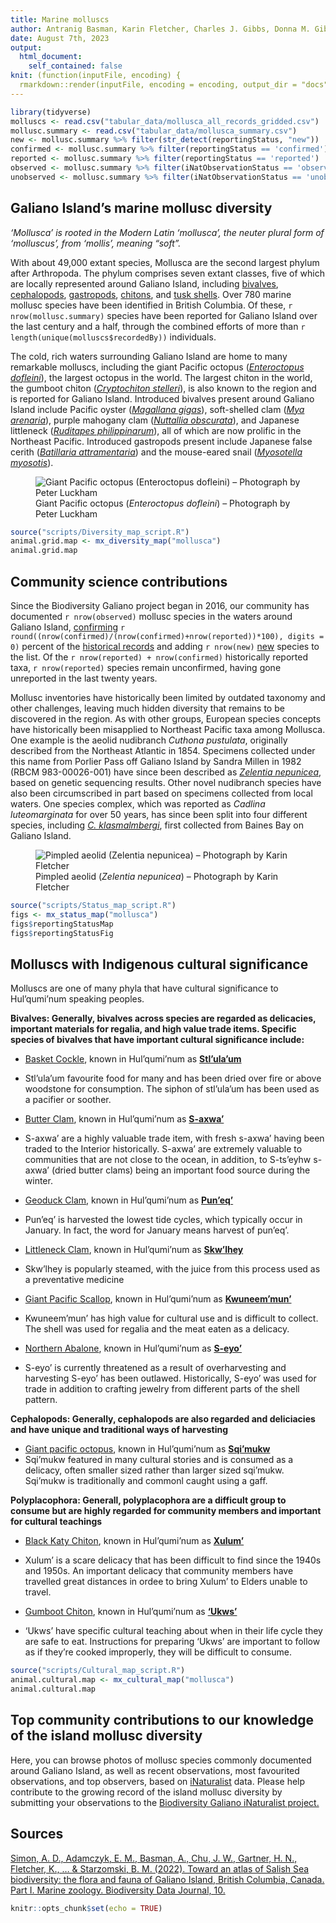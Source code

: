 ```yaml
---
title: Marine molluscs
author: Antranig Basman, Karin Fletcher, Charles J. Gibbs, Donna M. Gibbs, Rick M. Harbo, Andy Lamb, Andrew Simon
date: August 7th, 2023
output: 
  html_document:
    self_contained: false
knit: (function(inputFile, encoding) {
  rmarkdown::render(inputFile, encoding = encoding, output_dir = "docs", output_options = list(copy_resources = TRUE)) })
---
```


```r
library(tidyverse)
molluscs <- read.csv("tabular_data/mollusca_all_records_gridded.csv")
mollusc.summary <- read.csv("tabular_data/mollusca_summary.csv")
new <- mollusc.summary %>% filter(str_detect(reportingStatus, "new")) 
confirmed <- mollusc.summary %>% filter(reportingStatus == 'confirmed') 
reported <- mollusc.summary %>% filter(reportingStatus == 'reported') 
observed <- mollusc.summary %>% filter(iNatObservationStatus == 'observed') 
unobserved <- mollusc.summary %>% filter(iNatObservationStatus == 'unobserved') 
```

## Galiano Island's marine mollusc diversity

*'Mollusca' is rooted in the Modern Latin 'mollusca', the neuter plural form of 'molluscus', from 'mollis', meaning “soft”.*

With about 49,000 extant species, Mollusca are the second largest phylum after Arthropoda. The phylum comprises seven extant classes, five of which are locally represented around Galiano Island, including [bivalves](#taxon:Bivalvia), [cephalopods](#taxon:Cephalopoda), [gastropods](#taxon:Gastropoda), [chitons](#taxon:Chitonida), and [tusk shells](#taxon:Scaphopoda). Over 780 marine mollusc species have been identified in British Columbia. Of these, `r nrow(mollusc.summary)` species have been reported for Galiano Island over the last century and a half, through the combined efforts of more than `r length(unique(molluscs$recordedBy))` individuals.

The cold, rich waters surrounding Galiano Island are home to many remarkable molluscs, including the giant Pacific octopus ([*Enteroctopus dofleini*](#taxon:Enteroctopus dofleini)), the largest octopus in the world. The largest chiton in the world, the gumboot chiton ([*Cryptochiton stelleri*](#taxon:Cryptochiton stelleri)), is also known to the region and is reported for Galiano Island. Introduced bivalves present around Galiano Island include Pacific oyster ([*Magallana gigas*](#taxon:Magallana gigas)), soft-shelled clam ([*Mya arenaria*](#taxon:Mya arenaria)), purple mahogany clam ([*Nuttallia obscurata*](#taxon:Nuttallia obscurata)), and Japanese littleneck ([*Ruditapes philippinarum*](#taxon:Ruditapes philippinarum)), all of which are now prolific in the Northeast Pacific. Introduced gastropods present include Japanese false cerith ([*Batillaria attramentaria*](#taxon:Batillaria attramentaria)) and the mouse-eared snail ([*Myosotella myosotis*](#taxon:Myosotella myosotis)).

![Giant Pacific octopus (*Enteroctopus dofleini*) – Photograph by Peter Luckham](media/Enteroctopus_dofleini_Peter_Luckham.jpeg)

```r
source("scripts/Diversity_map_script.R")
animal.grid.map <- mx_diversity_map("mollusca")
animal.grid.map
```

## Community science contributions

Since the Biodiversity Galiano project began in 2016, our community has documented `r nrow(observed)` mollusc species in the waters around Galiano Island, [confirming](#region:confirmed) `r round((nrow(confirmed)/(nrow(confirmed)+nrow(reported))*100), digits = 0)` percent of the [historical records](#region:historical) and adding `r nrow(new)` [new](#region:new) species to the list. Of the `r nrow(reported) + nrow(confirmed)` historically reported taxa, `r nrow(reported)` species remain unconfirmed, having gone unreported in the last twenty years.

Mollusc inventories have historically been limited by outdated taxonomy and other challenges, leaving much hidden diversity that remains to be discovered in the region. As with other groups, European species concepts have historically been misapplied to Northeast Pacific taxa among Mollusca. One example is the aeolid nudibranch *Cuthona pustulata*, originally described from the Northeast Atlantic in 1854. Specimens collected under this name from Porlier Pass off Galiano Island by Sandra Millen in 1982 (RBCM 983-00026-001) have since been described as [*Zelentia nepunicea*](#taxon:Zelentia nepunicea), based on genetic sequencing results. Other novel nudibranch species have also been circumscribed in part based on specimens collected from local waters. One species complex, which was reported as *Cadlina luteomarginata* for over 50 years, has since been split into four different species, including [*C. klasmalmbergi*](#taxon:Cadlina klasmalmbergi), first collected from Baines Bay on Galiano Island.

![Pimpled aeolid (*Zelentia nepunicea*) – Photograph by Karin Fletcher](media/Zelentia_nepunicea_Karin_Fletcher.jpeg)

```r
source("scripts/Status_map_script.R")
figs <- mx_status_map("mollusca")
figs$reportingStatusMap
figs$reportingStatusFig
```

## Molluscs with Indigenous cultural significance

Molluscs are one of many phyla that have cultural significance to Hul'qumi'num speaking peoples. 

**Bivalves: Generally, bivalves across species are regarded as delicacies, important materials for regalia, and high value trade items. Specific species of bivalves that have important cultural significance include:**

* [Basket Cockle](#taxon: Clinocardium nuttallii), known in Hul'qumi'num as [**Stl'ula'um**](#taxon:Clinocardium nuttallii)
- Stl'ula'um favourite food for many and has been dried over fire or above woodstone for consumption. The siphon of stl'ula'um has been used as a pacifier or soother.

* [Butter Clam](Saxidomus giganteus), known in Hul'qumi'num as [**S-axwa'**](#taxon:Saxidomus giganteus)
- S-axwa' are a highly valuable trade item, with fresh s-axwa' having been traded to the Interior historically. S-axwa' are extremely valuable to communities that are not close to the ocean, in addition, to S-ts'eyhw s-axwa' (dried butter clams) being an important food source during the winter. 

* [Geoduck Clam](Panopea generosa), known in Hul'qumi'num as [**Pun'eq'**](#taxon:Panopea generosa)
- Pun'eq' is harvested the lowest tide cycles, which typically occur in January. In fact, the word for January means harvest of pun'eq'. 

* [Littleneck Clam](Protothaca staminea), known in Hul'qumi'num as [**Skw'lhey**](#taxon:Protothaca staminea)
- Skw'lhey is popularly steamed, with the juice from this process used as a preventative medicine 

* [Giant Pacific Scallop](Patinopecten caurinus), known in Hul'qumi'num as [**Kwuneem'mun'**](#taxon:Patinopecten caurinus)
- Kwuneem'mun' has high value for cultural use and is difficult to collect. The shell was used for regalia and the meat eaten as a delicacy.

* [Northern Abalone](Haliotis kamtschatkana), known in Hul'qumi'num as [**S-eyo'**](#taxon:Haliotis kamtschatkana)
- S-eyo' is currently threatened as a result of overharvesting and harvesting S-eyo' has been outlawed. Historically, S-eyo' was used for trade in addition to crafting jewelry from different parts of the shell pattern.

**Cephalopods: Generally, cephalopods are also regarded and deliciacies and have unique and traditional ways of harvesting**

* [Giant pacific octopus](#taxon:Enteroctopus dofleini), known in Hul'qumi'num as [**Sqi'mukw**](#taxon:Enteroctopus dofleini)
- Sqi'mukw featured in many cultural stories and is consumed as a delicacy, often smaller sized rather than larger sized sqi'mukw. Sqi'mukw is traditionally and commonl caught using a gaff. 

**Polyplacophora: Generall, polyplacophora are a difficult group to consume but are highly regarded for community members and important for cultural teachings**

* [Black Katy Chiton](#taxon: Katharina tunicata), known in Hul'qumi'num as [**Xulum'**](#taxon:Katharina tunicata)
- Xulum' is a scare delicacy that has been difficult to find since the 1940s and 1950s. An important delicacy that community members have travelled great distances in ordee to bring Xulum' to Elders unable to travel. 

* [Gumboot Chiton](Cryptochiton stelleri), known in Hul'qumi'num as [**'Ukws'**](#taxon:Cryptochiton stelleri)
- 'Ukws' have specific cultural teaching about when in their life cycle they are safe to eat. Instructions for preparing 'Ukws' are important to follow as if they're cooked improperly, they will be difficult to consume. 



```r
source("scripts/Cultural_map_script.R")
animal.cultural.map <- mx_cultural_map("mollusca")
animal.cultural.map
```

## Top community contributions to our knowledge of the island mollusc diversity

Here, you can browse photos of mollusc species commonly documented around Galiano Island, as well as recent observations, most favourited observations, and top observers, based on [iNaturalist](http://inaturalist.org/) data. Please help contribute to the growing record of the island mollusc diversity by submitting your observations to the [Biodiversity Galiano iNaturalist project.](http://inaturalist.org/projects/biodiversity-galiano-island) 

<span class="mxcw-nonLeafletPane mxcw-paneName-TopContributions html-widget leaflet"></span>

## Sources

[Simon, A. D., Adamczyk, E. M., Basman, A., Chu, J. W., Gartner, H. N., Fletcher, K., ... & Starzomski, B. M. (2022). Toward an atlas of Salish Sea biodiversity: the flora and fauna of Galiano Island, British Columbia, Canada. Part I. Marine zoology. Biodiversity Data Journal, 10.](https://bdj.pensoft.net/article/76050/)

```r
knitr::opts_chunk$set(echo = TRUE)
```
